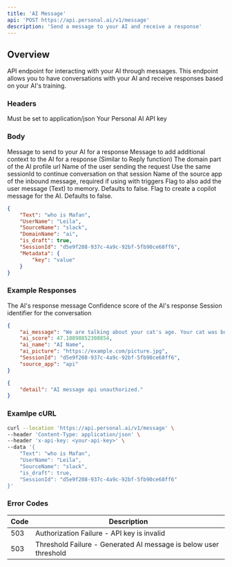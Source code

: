 ```yaml
---
title: 'AI Message'
api: 'POST https://api.personal.ai/v1/message'
description: 'Send a message to your AI and receive a response'
---
```


## Overview

API endpoint for interacting with your AI through messages. This endpoint allows you to have conversations with your AI and receive responses based on your AI's training.

### Headers

<ParamField header="Content-Type" type="string" required>
  Must be set to application/json
</ParamField>

<ParamField header="x-api-key" type="string" required>
  Your Personal AI API key
</ParamField>

### Body

<ParamField body="Text" type="string" required>
  Message to send to your AI for a response
</ParamField>

<ParamField body="Context" type="string" optional>
  Message to add additional context to the AI for a response (Similar to Reply function)
</ParamField>

<ParamField body="DomainName" type="string" optional>
  The domain part of the AI profile url
</ParamField>

<ParamField body="UserName" type="string" optional>
  Name of the user sending the request
</ParamField>

<ParamField body="SessionId" type="string" optional>
  Use the same sessionId to continue conversation on that session
</ParamField>

<ParamField body="SourceName" type="string" optional>
  Name of the source app of the inbound message, required if using with triggers
</ParamField>

<ParamField body="is_stack" type="boolean" optional>
  Flag to also add the user message (Text) to memory. Defaults to false.
</ParamField>

<ParamField body="is_draft" type="boolean" optional>
  Flag to create a copilot message for the AI. Defaults to false.
</ParamField>

```json Example
{
    "Text": "who is Mafan",
    "UserName": "Leila",
    "SourceName": "slack",
    "DomainName": "ai",
    "is_draft": true,
    "SessionId": "d5e9f208-937c-4a9c-92bf-5fb90ce68ff6",
    "Metadata": {
        "key": "value"
    }
}
```

### Example Responses

<ResponseField name="ai_message" type="string">
  The AI's response message
</ResponseField>

<ResponseField name="ai_score" type="number">
  Confidence score of the AI's response
</ResponseField>

<ResponseField name="SessionId" type="string">
  Session identifier for the conversation
</ResponseField>

```json Example Success Response
{
    "ai_message": "We are talking about your cat's age. Your cat was born in 2000, so it is around 23 years old now. How has your cat been doing lately? 🐱",
    "ai_score": 47.18898852308854,
    "ai_name": "AI Name",
    "ai_picture": "https://example.com/picture.jpg",
    "SessionId": "d5e9f208-937c-4a9c-92bf-5fb90ce68ff6",
    "source_app": "api"
}
```

```json Example Error Response
{
    "detail": "AI message api unauthorized."
}
```

### Examlpe cURL

```bash cURL
curl --location 'https://api.personal.ai/v1/message' \
--header 'Content-Type: application/json' \
--header 'x-api-key: <your-api-key>' \
--data '{
    "Text": "who is Mafan",
    "UserName": "Leila",
    "SourceName": "slack",
    "is_draft": true,
    "SessionId": "d5e9f208-937c-4a9c-92bf-5fb90ce68ff6"
}'
```

### Error Codes

| Code | Description |
| --- | --- |
| 503 | Authorization Failure - API key is invalid |
| 503 | Threshold Failure - Generated AI message is below user threshold |
